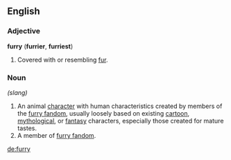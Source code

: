 ==English==

===Adjective===
'''furry''' ('''furrier''', '''furriest''')
# Covered with or resembling [[fur]].

===Noun=== {{wikipedia}}

''(slang)''
# An animal [[character]] with human characteristics created by members of the [[furry fandom]], usually loosely based on existing [[cartoon]], [[mythological]], or [[fantasy]] characters, especially those created for mature tastes.
# A member of [[furry fandom]].

[[de:furry]]